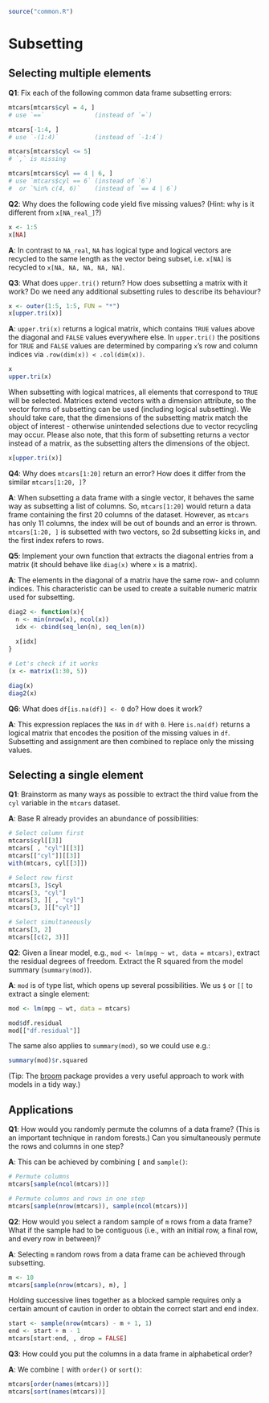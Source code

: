 ```r
source("common.R")
```

# Subsetting 

## Selecting multiple elements

__[Q1]{.Q}__: Fix each of the following common data frame subsetting errors:

```r
mtcars[mtcars$cyl = 4, ]
# use `==`              (instead of `=`)

mtcars[-1:4, ]
# use `-(1:4)`          (instead of `-1:4`)

mtcars[mtcars$cyl <= 5]
# `,` is missing

mtcars[mtcars$cyl == 4 | 6, ]
# use `mtcars$cyl == 6` (instead of `6`)
#  or `%in% c(4, 6)`    (instead of `== 4 | 6`)
```

__[Q2]{.Q}__: Why does the following code yield five missing values? (Hint: why is it different from `x[NA_real_]`?)

```r
x <- 1:5
x[NA]
```

__[A]{.solved}__: In contrast to `NA_real`, `NA` has logical type and logical vectors are recycled to the same length as the vector being subset, i.e. `x[NA]` is recycled to `x[NA, NA, NA, NA, NA]`.

__[Q3]{.Q}__: What does `upper.tri()` return? How does subsetting a matrix with it work? Do we need any additional subsetting rules to describe its behaviour?

```r
x <- outer(1:5, 1:5, FUN = "*")
x[upper.tri(x)]
```

__[A]{.solved}__: `upper.tri(x)` returns a logical matrix, which contains `TRUE` values above the diagonal and `FALSE` values everywhere else. In `upper.tri()` the positions for `TRUE` and `FALSE` values are determined by comparing `x`'s row and column indices via `.row(dim(x)) < .col(dim(x))`.

```r
x
upper.tri(x)
```
When subsetting with logical matrices, all elements that correspond to `TRUE` will be selected. Matrices extend vectors with a dimension attribute, so the vector forms of subsetting can be used (including logical subsetting). We should take care, that the dimensions of the subsetting matrix match the object of interest - otherwise unintended selections due to vector recycling may occur. Please also note, that this form of subsetting returns a vector instead of a matrix, as the subsetting alters the dimensions of the object.

```r
x[upper.tri(x)]
```

__[Q4]{.Q}__: Why does `mtcars[1:20]` return an error? How does it differ from the similar `mtcars[1:20, ]`?

__[A]{.solved}__: When subsetting a data frame with a single vector, it behaves the same way as subsetting a list of columns. So, `mtcars[1:20]` would return a data frame containing the first 20 columns of the dataset. However, as `mtcars` has only 11 columns, the index will be out of bounds and an error is thrown. `mtcars[1:20, ]` is subsetted with two vectors, so 2d subsetting kicks in, and the first index refers to rows.

__[Q5]{.Q}__: Implement your own function that extracts the diagonal entries from a matrix (it should behave like `diag(x)` where `x` is a matrix).

__[A]{.solved}__: The elements in the diagonal of a matrix have the same row- and column indices. This characteristic can be used to create a suitable numeric matrix used for subsetting.

```r
diag2 <- function(x){
  n <- min(nrow(x), ncol(x))
  idx <- cbind(seq_len(n), seq_len(n))
  
  x[idx]
}

# Let's check if it works
(x <- matrix(1:30, 5))

diag(x)
diag2(x)
```


__[Q6]{.Q}__: What does `df[is.na(df)] <- 0` do? How does it work?

__[A]{.solved}__: This expression replaces the `NA`s in `df` with `0`. Here `is.na(df)` returns a logical matrix that encodes the position of the missing values in `df`. Subsetting and assignment are then combined to replace only the missing values.

## Selecting a single element

__[Q1]{.Q}__: Brainstorm as many ways as possible to extract the third value from the `cyl` variable in the `mtcars` dataset.

__[A]{.solved}__: Base R already provides an abundance of possibilities:

```r
# Select column first
mtcars$cyl[[3]]
mtcars[ , "cyl"][[3]]
mtcars[["cyl"]][[3]]
with(mtcars, cyl[[3]])

# Select row first
mtcars[3, ]$cyl
mtcars[3, "cyl"]
mtcars[3, ][ , "cyl"]
mtcars[3, ][["cyl"]]

# Select simultaneously
mtcars[3, 2]
mtcars[[c(2, 3)]]
```

__[Q2]{.Q}__: Given a linear model, e.g., `mod <- lm(mpg ~ wt, data = mtcars)`, extract the residual degrees of freedom. Extract the R squared from the model summary (`summary(mod)`).

__[A]{.solved}__: `mod` is of type list, which opens up several possibilities. We us `$` or `[[` to extract a single element:

```r
mod <- lm(mpg ~ wt, data = mtcars)

mod$df.residual
mod[["df.residual"]]
```

The same also applies to `summary(mod)`, so we could use e.g.:

```r
summary(mod)$r.squared
```

(Tip: The [broom](https://github.com/tidymodels/broom) package provides a very useful approach to work with models in a tidy way.)

## Applications

__[Q1]{.Q}__: How would you randomly permute the columns of a data frame? (This is an important technique in random forests.) Can you simultaneously permute the rows and columns in one step?

__[A]{.solved}__: This can be achieved by combining `[` and `sample()`:

```r
# Permute columns
mtcars[sample(ncol(mtcars))]

# Permute columns and rows in one step
mtcars[sample(nrow(mtcars)), sample(ncol(mtcars))]
```

__[Q2]{.Q}__: How would you select a random sample of `m` rows from a data frame? What if the sample had to be contiguous (i.e., with an initial row, a final row, and every row in between)?

__[A]{.solved}__: Selecting `m` random rows from a data frame can be achieved through subsetting.

```r
m <- 10
mtcars[sample(nrow(mtcars), m), ]
```

Holding successive lines together as a blocked sample requires only a certain amount of caution in order to obtain the correct start and end index.

```r
start <- sample(nrow(mtcars) - m + 1, 1)
end <- start + m - 1
mtcars[start:end, , drop = FALSE]
```

__[Q3]{.Q}__: How could you put the columns in a data frame in alphabetical order?

__[A]{.solved}__: We combine `[` with `order()` or `sort()`:

```r
mtcars[order(names(mtcars))]
mtcars[sort(names(mtcars))]
```
